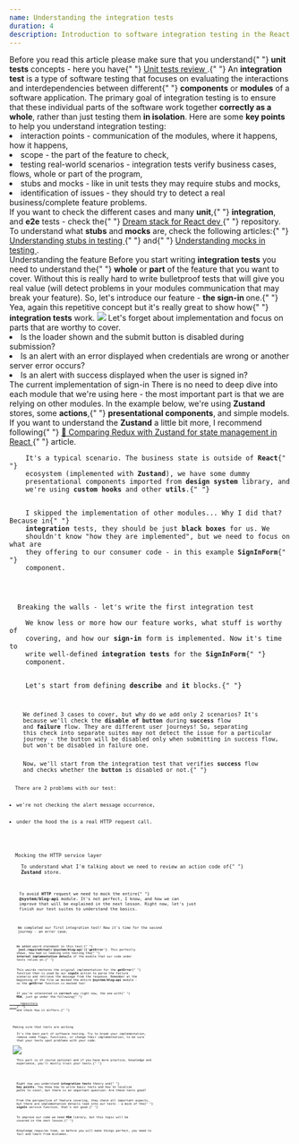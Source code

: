 ```yaml
---
name: Understanding the integration tests
duration: 4
description: Introduction to software integration testing in the React ecosystem with react-testing-library and jest.
---
```


<Prelude label="Definitions and required theory">
  <Hint hasBg>
    Before you read this article please make sure that you understand{" "}
    <B>unit tests</B> concepts - here you have{" "}
    <A
      href="https://greenonsoftware.com/courses/react-testing-spellbook/mastering-unit-testing/unit-tests-review/"
      outside
    >
      Unit tests review
    </A>
    .{" "}
  </Hint>
  <M>
    An <B>integration test</B> is a type of software testing that focuses on
    evaluating the interactions and interdependencies between different{" "}
    <B>components</B> or <B>modules</B> of a software application. The primary
    goal of integration testing is to ensure that these individual parts of the
    software work together <B>correctly as a whole</B>, rather than just testing
    them <B>in isolation</B>.
  </M>
  <M>
    Here are some <B>key points</B> to help you understand integration testing:
  </M>
  <L>
    <Li>
      interaction points - communication of the modules, where it happens, how
      it happens,
    </Li>
    <Li>scope - the part of the feature to check,</Li>
    <Li>
      testing real-world scenarios - integration tests verify business cases,
      flows, whole or part of the program,
    </Li>
    <Li>
      stubs and mocks - like in unit tests they may require stubs and mocks,
    </Li>
    <Li>
      identification of issues - they should try to detect a real
      business/complete feature problems.
    </Li>
  </L>
  <Hint hasBg>
    If you want to check the different cases and many <B>unit</B>,{" "}
    <B>integration</B>, and <B>e2e</B> tests - check the{" "}
    <A
      outside
      href="https://github.com/polubis/Dream-stack-for-React-dev/tree/develop"
    >
      Dream stack for React dev
    </A>{" "}
    repository.
  </Hint>
  <Hint hasBg>
    To understand what <B>stubs</B> and <B>mocks</B> are, check the following
    articles:{" "}
    <A
      href="https://greenonsoftware.com/courses/react-testing-spellbook/mastering-unit-testing/understanding-stubs-in-testing/"
      outside
    >
      Understanding stubs in testing
    </A>{" "}
    and{" "}
    <A
      href="https://greenonsoftware.com/courses/react-testing-spellbook/mastering-unit-testing/understanding-mocks-in-testing/"
      outside
    >
      Understanding mocks in testing
    </A>
    .
  </Hint>
</Prelude>

<Section>
  <XL>Understanding the feature</XL>
  <M>
    Before you start writing <B>integration tests</B> you need to understand the{" "}
    <B>whole</B> or <B>part</B> of the feature that you want to cover. Without
    this is really hard to write bulletproof tests that will give you real value
    (will detect problems in your modules communication that may break your
    feature).
  </M>
  <M>
    So, let's introduce our feature - <B>the sign-in </B> one.{" "}
  </M>
  <Hint hasBg>
    Yea, again this repetitive concept but it's really great to show how{" "}
    <B>integration tests</B> work.
  </Hint>
  <Img
    src="https://drive.google.com/uc?export=view&id=1Vx_i3av1xz3jvXjprJznWHxDin9w4RDt"
    description="The demo of sign-in feature"
  />
  <M>
    Let's forget about implementation and focus on parts that are worthy to
    cover.
  </M>
  <L ordered>
    <Li>
      Is the loader shown and the submit button is disabled during submission?
    </Li>
    <Li>
      Is an alert with an error displayed when credentials are wrong or another
      server error occurs?
    </Li>
    <Li>Is an alert with success displayed when the user is signed in?</Li>
  </L>
</Section>

<Section>
  <XL>The current implementation of sign-in </XL>
  <M>
    There is no need to deep dive into each module that we're using here - the
    most important part is that we are relying on other modules. In the example
    below, we're using <B>Zustand</B> stores, some <B>actions</B>,{" "}
    <B>presentational components</B>, and simple models.
  </M>
  <Hint hasBg>
    If you want to understand the <B>Zustand</B> a little bit more, I recommend
    following{" "}
    <A
      href="https://greenonsoftware.com/articles/libraries/comparing-redux-with-zustand-for-state-management-in-react/"
      outside
    >
      🥇 Comparing Redux with Zustand for state management in React
    </A>{" "}
    article.
  </Hint>
  <Code
    src="https://raw.githubusercontent.com/polubis/Dream-stack-for-React-dev/lesson/Understanding-the-integration-tests/system/apps/blog/1.tsx"
    mode="dynamic"
    rolled
    lang="tsx"
    linesCount={64}
  />
  <M>
    It's a typical scenario. The business state is outside of <B>React</B>{" "}
    ecosystem (implemented with <B>Zustand</B>), we have some dummy
    presentational components imported from <B>design system</B> library, and
    we're using <B>custom hooks</B> and other <B>utils</B>.{" "}
  </M>
  <M>
    I skipped the implementation of other modules... Why I did that? Because in{" "}
    <B>integration</B> tests, they should be just <B>black boxes</B> for us. We
    shouldn't know "how they are implemented", but we need to focus on what are
    they offering to our consumer code - in this example <B>SignInForm</B>{" "}
    component.
  </M>
</Section>

<Section>
  <XL>Breaking the walls - let's write the first integration test</XL>
  <M>
    We know less or more how our feature works, what stuff is worthy of
    covering, and how our <B>sign-in</B> form is implemented. Now it's time to
    write well-defined <B>integration tests</B> for the <B>SignInForm</B>{" "}
    component.
  </M>
  <M>
    Let's start from defining <B>describe</B> and <B>it</B> blocks.{" "}
  </M>
  <Code
    src="https://raw.githubusercontent.com/polubis/Dream-stack-for-React-dev/lesson/Understanding-the-integration-tests/system/apps/blog/2.tsx"
    mode="dynamic"
    lang="tsx"
    linesCount={9}
  />
  <M>
    We defined 3 cases to cover, but why do we add only 2 scenarios? It's
    because we'll check the <B>disable of button</B> during <B>success</B> flow
    and <B>failure</B> flow. They are different user journeys! So, separating
    this check into separate suites may not detect the issue for a particular
    journey - the button will be disabled only when submitting in success flow,
    but won't be disabled in failure one.
  </M>
  <M>
    Now, we'll start from the integration test that verifies <B>success</B> flow
    and checks whether the <B>button</B> is disabled or not.{" "}
  </M>
  <Code
    src="https://raw.githubusercontent.com/polubis/Dream-stack-for-React-dev/lesson/Understanding-the-integration-tests/system/apps/blog/3.tsx"
    mode="dynamic"
    description="Naive integration test"
    lang="tsx"
    linesCount={25}
  />
  <M>There are 2 problems with our test: </M>
  <L ordered>
    <Li>we're not checking the alert message occurrence,</Li>
    <Li>under the hood the is a real HTTP request call.</Li>
  </L>
</Section>

<Section>
  <XL>Mocking the HTTP service layer</XL>
  <M>
    To understand what I'm talking about we need to review an action code of{" "}
    <B>Zustand</B> store.
  </M>
  <Code
    src="https://raw.githubusercontent.com/polubis/Dream-stack-for-React-dev/lesson/Understanding-the-integration-tests/system/apps/blog/4.tsx"
    mode="dynamic"
    lang="tsx"
    linesCount={20}
  />
  <M>
    To avoid <B>HTTP</B> request we need to mock the entire{" "}
    <B>@system/blog-api</B> module. It's not perfect, I know, and how we can
    improve that will be explained in the next lesson. Right now, let's just
    finish our test suites to understand the basics.
  </M>
  <Code
    description="All path covered"
    src="https://raw.githubusercontent.com/polubis/Dream-stack-for-React-dev/lesson/Understanding-the-integration-tests/system/apps/blog/5.tsx"
    mode="dynamic"
    added={[
      [1, 1],
      [3, 3],
      [5, 5],
      [13, 13],
      [30, 35],
    ]}
    lang="tsx"
    linesCount={37}
  />
  <M>
    We completed our first integration test! Now it's time for the second
    journey - an error case.
  </M>
  <Code
    description="All path covered"
    src="https://raw.githubusercontent.com/polubis/Dream-stack-for-React-dev/lesson/Understanding-the-integration-tests/system/apps/blog/6.tsx"
    mode="dynamic"
    changed={[
      [3, 3],
      [13, 13],
    ]}
    added={[[17, 19]]}
    lang="tsx"
    linesCount={41}
  />
  <M>
    We added weird statement in this test:{" "}
    <B> jest.requireActual('@system/blog-api')['getError']</B>. This perfectly
    shows, how bad is leaking into testing the{" "}
    <B>internal implementation details</B> of the module that our code under
    tests relies on.{" "}
  </M>
  <M>
    This weirdo restores the original implementation for the <B>getError</B>{" "}
    function that is used by our <B>signIn</B> action to parse the failure
    scenario and retrieve the message from the response. Remember at the
    beginning of the file we mocked the entire <B>@system/blog-api</B> module -
    so the <B>getError</B> function is mocked too!
  </M>
  <Hint hasBg>
    If you're interested in <B>correct</B> way right now, the one with{" "}
    <B>MSW</B>, just go under the following{" "}
    <A
      href="https://github.com/polubis/Dream-stack-for-React-dev/tree/lesson/Understanding-the-integration-tests/system/apps/blog/components/sign-in-form"
      outside
    >
      repository
    </A>{" "}
    and check how it differs.{" "}
  </Hint>
</Section>

<Section>
  <XL>Making sure that tests are working</XL>
  <M>
    It's the best part of software testing. Try to break your implementation,
    remove some flags, functions, or change their implementation, to be sure
    that your tests spot problems with your code.
  </M>
  <Img
    src="https://drive.google.com/uc?export=view&id=10HCd3EIkNAGrwzFioiMQ5lRdroxrGeCd"
    description="Dealing with broken implementation"
  />
  <Hint hasBg>
    This part is of course optional and if you have more practice, knowledge and
    experience, you'll mostly trust your tests.{" "}
  </Hint>
</Section>

<Summary label="Conclusions">
  <M>
    Right now you understand <B>integration tests</B> theory and{" "}
    <B>key points</B>. You know how to write basic tests and how to localize
    paths to cover, but there is an important question: Are these tests good?
  </M>
  <M>
    From the perspective of feature covering, they check all important aspects,
    but there are implementation details leak into our tests - a mock of the{" "}
    <B>signIn</B> service function, that's not good.{" "}
  </M>
  <M>
    To improve our code we need <B>MSW</B> library, but this topic will be
    covered in the next lesson.{" "}
  </M>
  <Hint hasBg>
    Knowledge requires time, so before you will make things perfect, you need to
    fail and learn from mistakes.
  </Hint>
</Summary>
